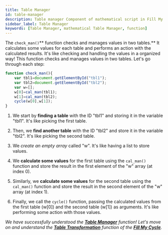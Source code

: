 ```yaml
---
title: Table Manager
id: table-manager
description: Table manager Component of mathematical script in Fill My Cycle Website 
sidebar_label: Table Manager
keywords: [Table Manager, mathematical Table Manager, function]
---
```


The `check_man()`** function checks and manages values in two tables.** It calculates some values for each table and performs an action with the calculated results. It's like checking and handling the values in a organized way!
This function checks and manages values in two tables. Let's go through each step:

``` jsx title="script.js"{5-7} showLineNumbers
function check_man(){
	var tbl1=document.getElementById("tbl1");
	var tbl2=document.getElementById("tbl2");
	var w=[];
	w[0]=cal_man(tbl1);
	w[1]=cal_man(tbl2);
	cycle(w[0],w[1]);
}
```
1.	We start by **finding a table** with the ID "tbl1" and storing it in the variable "tbl1". It's like picking the first table.

2.	Then, we **find another table** with the ID "tbl2" and store it in the variable "tbl2". It's like picking the second table.

3.	We *create an empty array* called "w". It's like having a list to store values.

4.	We **calculate some values** for the first table using the `cal_man()` function and store the result in the first element of the "w" array (at index 0).

5.	Similarly, we **calculate some values** for the second table using the `cal_man()` function and store the result in the second element of the "w" array (at index 1).

6.	Finally, we call the `cycle()` function, passing the calculated values from the first table (w[0]) and the second table (w[1]) as arguments. It's like performing some action with those values.

 _We have successfully understood the [**Table Manager**](table-manager) function! Let's move on and understand the [**Table Transformation**](table-transformation) function of the **[Fill My Cycle](fillmycycle.tcetmumbai.in/)**._